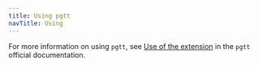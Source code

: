 ```yaml
---
title: Using pgtt
navTitle: Using
---
```


For more information on using `pgtt`, see [Use of the extension](https://github.com/darold/pgtt?tab=readme-ov-file#use-of-the-extension) in the `pgtt` official documentation.